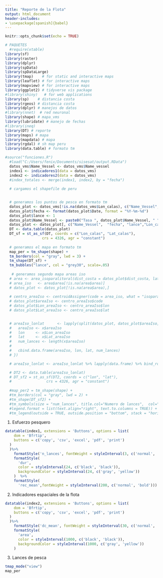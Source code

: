 ```yaml
---
title: "Reporte de la Flota"
output: html_document
header-includes:
- \usepackage[spanish]{babel}
---
```


```r
knitr::opts_chunk$set(echo = TRUE)

# PAQUETES
  #require(xtable)
library(sf)
library(raster)
library(dplyr)
library(spData)
library(spDataLarge)
library(tmap)    # for static and interactive maps
library(leaflet) # for interactive maps
library(mapview) # for interactive maps
library(ggplot2) # tidyverse vis package
#library(shiny)   # for web applications
library(sp)    # distancia costa
library(rgeos) # distancia costa
library(dplyr) # manejos de datos
#library(nnet)  # red neuronal
library(shape) # mapa_vms
library(lubridate) # manejo de fechas
#library(ineq)
library(DT) # reporte
library(maps) # mapa
library(mapdata) # mapa
library(rgdal) # sh map peru
library(data.table) # formato tm

#source("funciones.R")
  #load("C:/Users/fenix/Documents/sisesat/output.RData")
  datos_vms$Name_Vessel <- datos_vms$Name_vessel
  index1 <- indicadores1(data = datos_vms)
  index2 <- indicadores2(data = datos_vms)
  #index_totales <- merge(index1, index2, by = "fecha")
  
  # cargamos el shapefile de peru

  
  # generamos los puntos de pesca en formato tm
  datos_plot <- datos_vms[!is.na(datos_vms$Lon_calas), c("Name_Vessel",  "Date", "Lon_calas",                                                               "Lat_calas", "dist_costa")]
  datos_plot$fecha <- format(datos_plot$Date, format = "%Y-%m-%d")
  datos_plot$lance <- 1
  datos_plot$Name_Vessel <- paste0("Tasa ", datos_plot$Name_Vessel, " ",datos_plot$Date," (", ... =   round(datos_plot$Lon_calas,3),";", round(datos_plot$Lat_calas,3),")")
  datos_plot <- datos_plot[, c("Name_Vessel",  "fecha", "lance","Lon_calas",                                                               "Lat_calas", "dist_costa")]
  DT <- data.table(datos_plot)
  DT_sf = st_as_sf(DT, coords = c("Lon_calas", "Lat_calas"), 
                 crs = 4326, agr = "constant")
  
  # generamos el mapa en formato tm
  map_per = tm_shape(shape) + 
  tm_borders(col = "gray", lwd = 3) +
  tm_shape(DT_sf) +
  tm_bubbles("lance", col = "grey30", scale=.05) 
  
   # generamos segundo mapa areas iso
  # area <- area_isoparalitoral(dist_costa = datos_plot$dist_costa, latitude = datos_plot$Lat)
  # area_iso   <- area$area[!is.na(area$area)]
  # datos_plot <- datos_plot[!is.na(area$area),]
  
  # centro_areaIso <- centroidAssigner(code = area_iso, what = "isoparalitoral")
  # datos_plot$areaIso <- centro_areaIso$code
  # datos_plot$Lon_areaIso <- centro_areaIso$lon
  # datos_plot$Lat_areaIso <- centro_areaIso$lat
  

  # areaIso_lonlat      <- lapply(split(datos_plot, datos_plot$areaIso, drop = TRUE),function(x){
  #   areaIso <- x$areaIso
  #   lon     <- x$Lon_areaIso
  #   lat     <- x$Lat_areaIso
  #   num_lances <- length(x$areaIso)
  #   
  #   cbind.data.frame(areaIso, lon, lat, num_lances)
  # })

  # areaIso_lonlat <- areaIso_lonlat %>% lapply(data.frame) %>% bind_rows()

  # DT2 <- data.table(areaIso_lonlat)
  # DT_sf2 = st_as_sf(DT2, coords = c("lon", "lat"), 
  #                crs = 4326, agr = "constant")
  
  #map_per2 = tm_shape(shape) + 
  #tm_borders(col = "gray", lwd = 2) +
  #tm_shape(DT_sf2) + 
  #tm_symbols(size = "num_lances", title.col="Numero de lances",  col="num_lances", #shape="num_lances"
  #legend.format = list(text.align="right", text.to.columns = TRUE)) +
  #tm_legend(outside = TRUE, outside.position = "bottom", stack = "horizontal")
```
1. Esfuerzo pesquero
```r

datatable(index1, extensions = 'Buttons', options = list(
    dom = 'Bfrtip',
    buttons = c('copy', 'csv', 'excel', 'pdf', 'print')
  )
  )%>% 
    formatStyle('n_lances', fontWeight = styleInterval(3, c('normal', 'bold'))) %>%
    formatStyle(
      'dur',
      color = styleInterval(24, c('black', 'black')),
      backgroundColor = styleInterval(24, c('gray', 'yellow'))
    )  %>%
    formatStyle(
      'rec_mean',fontWeight = styleInterval(200, c('normal', 'bold')))


```
2. Indicadores espaciales de la flota

```r
datatable(index2, extensions = 'Buttons', options = list(
    dom = 'Bfrtip',
    buttons = c('copy', 'csv', 'excel', 'pdf', 'print')
  )
  )%>% 
    formatStyle('dc_mean', fontWeight = styleInterval(30, c('normal', 'bold'))) %>%
    formatStyle(
      'area',
      color = styleInterval(1000, c('black', 'black')),
      backgroundColor = styleInterval(1000, c('gray', 'yellow'))
    ) 


```
3. Lances de pesca

```r
tmap_mode("view")
map_per 
```
<!-- 4. Lances de pesca por areas isoparalitorales -->

<!-- ```{r maps2, echo=FALSE, fig.align="center",fig.height=8, fig.width=8, out.width="9.5in", warning=FALSE, message=FALSE} -->
<!-- tmap_mode("view") -->
<!-- map_per2  -->
<!-- ``` -->
